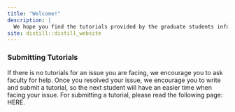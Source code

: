 ```yaml
---
title: "Welcome!"
description: |
  We hope you find the tutorials provided by the graduate students informative! If you have any questions, please feel free to email us at ucr.grad.stat@gmail.com.
site: distill::distill_website
---
```


### Submitting Tutorials

If there is no tutorials for an issue you are facing, we encourage you to ask faculty for help. Once you resolved your issue, we encourage you to write and submit a tutorial, so the next student will have an easier time when facing your issue. For submitting a tutorial, please read the following page: HERE.





